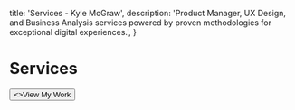   title: 'Services - Kyle McGraw',
  description: 'Product Manager, UX Design, and Business Analysis services powered by proven methodologies for exceptional digital experiences.',
}


# Services

<ProcessRedirect />

<div className="not-prose">
  <SimplifiedServicesGrid />
</div>

<div className="not-prose mt-12 text-center">
  <Button href="/work/overview" arrow="right">
    <>View My Work</>
  </Button>
</div>
